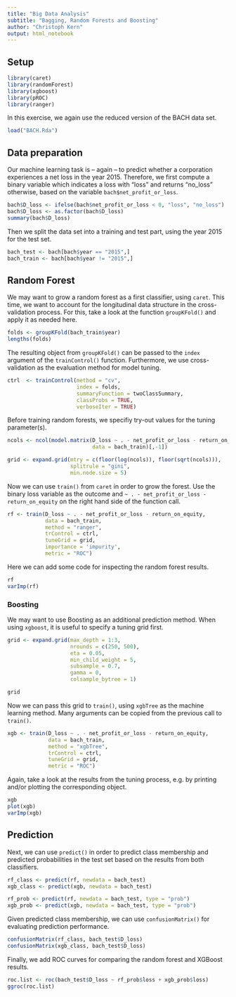 ```yaml
---
title: "Big Data Analysis"
subtitle: "Bagging, Random Forests and Boosting"
author: "Christoph Kern"
output: html_notebook
---
```


## Setup

```r
library(caret)
library(randomForest)
library(xgboost)
library(pROC)
library(ranger)
```

In this exercise, we again use the reduced version of the BACH data set.

```r
load("BACH.Rda")
```

## Data preparation

Our machine learning task is -- again -- to predict whether a corporation experiences a net loss in the year 2015. Therefore, we first compute a binary variable which indicates a loss with "loss" and returns "no_loss" otherwise, based on the variable `bach$net_profit_or_loss`.

```r
bach$D_loss <- ifelse(bach$net_profit_or_loss < 0, "loss", "no_loss")
bach$D_loss <- as.factor(bach$D_loss)
summary(bach$D_loss)
```

Then we split the data set into a training and test part, using the year 2015 for the test set.

```r
bach_test <- bach[bach$year == "2015",]
bach_train <- bach[bach$year != "2015",]
```

## Random Forest

We may want to grow a random forest as a first classifier, using `caret`. This time, we want to account for the longitudinal data structure in the cross-validation process. For this, take a look at the function `groupKFold()` and apply it as needed here.

```r
folds <- groupKFold(bach_train$year)
lengths(folds)
```

The resulting object from `groupKFold()` can be passed to the `index` argument of the `trainControl()` function. Furthermore, we use cross-validation as the evaluation method for model tuning.

```r
ctrl  <- trainControl(method = "cv",
                      index = folds,
                      summaryFunction = twoClassSummary,
                      classProbs = TRUE,
                      verboseIter = TRUE)
```

Before training random forests, we specifiy try-out values for the tuning parameter(s).

```r
ncols <- ncol(model.matrix(D_loss ~ . - net_profit_or_loss - return_on_equity, 
                           data = bach_train)[,-1])

grid <- expand.grid(mtry = c(floor(log(ncols)), floor(sqrt(ncols))),
                    splitrule = "gini",
                    min.node.size = 5)
```

Now we can use `train()` from `caret` in order to grow the forest. Use the binary loss variable as the outcome and `~ . - net_profit_or_loss - return_on_equity` on the right hand side of the function call.

```r
rf <- train(D_loss ~ . - net_profit_or_loss - return_on_equity,
            data = bach_train,
            method = "ranger",
            trControl = ctrl,
            tuneGrid = grid,
            importance = 'impurity',
            metric = "ROC")
```

Here we can add some code for inspecting the random forest results.

```r
rf
varImp(rf)
```

### Boosting

We may want to use Boosting as an additional prediction method. When using `xgboost`, it is useful to specify a tuning grid first.

```r
grid <- expand.grid(max_depth = 1:3,
                    nrounds = c(250, 500),
                    eta = 0.05,
                    min_child_weight = 5,
                    subsample = 0.7,
                    gamma = 0,
                    colsample_bytree = 1)

grid
```

Now we can pass this grid to `train()`, using `xgbTree` as the machine learning method. Many arguments can be copied from the previous call to `train()`.

```r
xgb <- train(D_loss ~ . - net_profit_or_loss - return_on_equity,
             data = bach_train,
             method = "xgbTree",
             trControl = ctrl,
             tuneGrid = grid,
             metric = "ROC")
```

Again, take a look at the results from the tuning process, e.g. by printing and/or plotting the corresponding object.

```r
xgb
plot(xgb)
varImp(xgb)
```

## Prediction

Next, we can use `predict()` in order to predict class membership and predicted probabilities in the test set based on the results from both classifiers.

```r
rf_class <- predict(rf, newdata = bach_test)
xgb_class <- predict(xgb, newdata = bach_test)

rf_prob <- predict(rf, newdata = bach_test, type = "prob")
xgb_prob <- predict(xgb, newdata = bach_test, type = "prob")
```

Given predicted class membership, we can use `confusionMatrix()` for evaluating prediction performance.

```r
confusionMatrix(rf_class, bach_test$D_loss)
confusionMatrix(xgb_class, bach_test$D_loss)
```

Finally, we add ROC curves for comparing the random forest and XGBoost results.

```r
roc.list <- roc(bach_test$D_loss ~ rf_prob$loss + xgb_prob$loss)
ggroc(roc.list)
```
